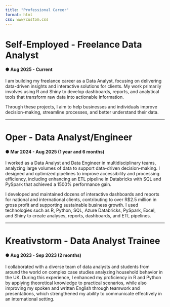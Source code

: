 ```yaml
---
title: "Professional Career"
format: html
css: www/custom.css
---
```


# Self-Employed - Freelance Data Analyst

#### ● Aug 2025 - Current

I am building my freelance career as a Data Analyst, focusing on delivering data-driven insights and interactive solutions for clients. My work primarily involves using R and Shiny to develop dashboards, reports, and analytical tools that transform raw data into actionable information.

Through these projects, I aim to help businesses and individuals improve decision-making, streamline processes, and better understand their data.

------------------------------------------------------------------------

# Oper - Data Analyst/Engineer

#### ● Mar 2024 - Aug 2025 (1 year and 6 months)

I worked as a Data Analyst and Data Engineer in multidisciplinary teams, analyzing large volumes of data to support data-driven decision-making. I designed and optimized pipelines to improve accessibility and processing efficiency, including enhancing an ETL pipeline in Databricks with SQL and PySpark that achieved a 1500% performance gain. 

I developed and maintained dozens of interactive dashboards and reports for national and international clients, contributing to over R$2.5 million in gross profit and supporting sustainable business growth. I used technologies such as R, Python, SQL, Azure Databricks, PySpark, Excel, and Shiny to create analyses, reports, dashboards, and ETL pipelines.

------------------------------------------------------------------------

# Kreativstorm - Data Analyst Trainee

#### ● Aug 2023 - Sep 2023 (2 months)

I collaborated with a diverse team of data analysts and students from around the world on complex case studies analyzing household behavior in the UK. During this experience, I enhanced my proficiency in R and Python by applying theoretical knowledge to practical scenarios, while also improving my spoken and written English through teamwork and presentations, which strengthened my ability to communicate effectively in an international setting.
